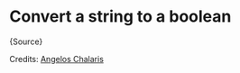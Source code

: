 

# Convert a string to a boolean

<CodeBlock language="ts">{Source}</CodeBlock>

Credits: [Angelos
Chalaris](https://www.30secondsofcode.org/js/s/string-to-boolean/)
